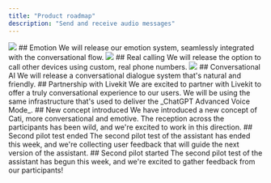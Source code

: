 ```yaml
---
title: "Product roadmap"
description: "Send and receive audio messages"
---
```


<Update label="October" description="Feature Release">
  <Frame>
    <img src="/images/emotion.jpg" />
  </Frame>
  ## Emotion
  We will release our emotion system, seamlessly integrated with the conversational flow. 
</Update>

<Update label="September" description="Feature Release">
  <Frame>
    <img src="/images/phone.png" />
  </Frame>
  ## Real calling
  We will release the option to call other devices using custom, real phone numbers.
</Update>

<Update label="August" description="Feature release">
  <Frame>
    <img src="/images/conversation.png" />
  </Frame>
  ## Conversational AI
  We will release a conversational dialogue system that's natural and friendly.
</Update>

<Update label="16/6/2025" description="Partnership">
  ## Partnership with Livekit
  We are excited to partner with Livekit to offer a truly conversational experience to our users. 
  We will be using the same infrastructure that's used to deliver the _ChatGPT Advanced Voice Mode_. 
</Update>

<Update label="9/6/2025" description="Concept">
  ## New concept introduced
  We have introduced a new concept of Cati, more conversational and emotive. 
  The reception across the participants has been wild, and we're excited to work in this direction.
</Update>

<Update label="19/5/2025" description="Event">
  ## Second pilot test ended
  The second pilot test of the assistant has ended this week, and we're collecting 
  user feedback that will guide the next version of the assistant.
</Update>

<Update label="5/5/2025" description="Event">
  ## Second pilot started
  The second pilot test of the assistant has begun this week, and we're excited to gather feedback from our participants!
</Update>

